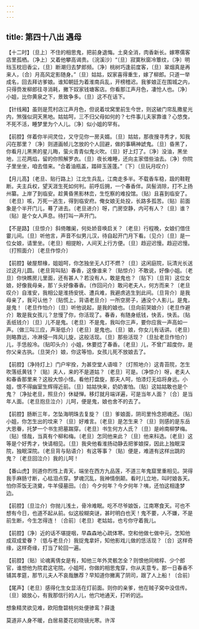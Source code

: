 ```yaml
---
---
---
```

title: 第四十八出 遇母
---

【十二时】〔旦上〕不住的相思鬼，把前身退悔。土臭全消，肉香新长。嫁寒儒客店里孤栖。〔净上〕又着他攀高谒贵。〔浣溪沙〕“〔旦〕寂寞秋窗冷簟纹，〔净〕明珰玉枕旧香尘，〔旦〕断潮归去梦郎频。〔净〕桃树巧逢前度客，〔旦〕翠烟真是再来人，〔合〕月高风定影随身。”〔旦〕姑姑，奴家喜得重生，嫁了柳郎。只道一举成名，回去拜访爹娘。谁知朝廷为着淮南兵乱，开榜稽迟。我爹娘正在围城之内，只得赍发柳郎往寻消耗，撇下奴家钱塘客店。你看那江声月色，凄怆人也。〔净〕小姐，比你黄泉之下，景致争多。〔旦〕这不在话下。

【针线厢】虽则是荒村店江声月色，但说着坟窝里前生今世，则这破门帘乱撒星光内，煞强似洞天黑地。姑姑呵，三不归父母如何的？七件事儿夫家靠谁？心悠曳，不死不活，睡梦里为个人儿。〔净〕似小姐的罕有。

【前腔】伴着你半间灵位，又守见你一房夫婿。〔旦〕姑姑，那夜搜寻秀才，知我闪在那里？〔净〕则道画帧儿怎放的个人回避，做的事瞒神諕鬼。〔旦〕昏黑了，你看月儿黑黑的星儿晦，萤火青青似鬼火吹。〔旦〕好上灯了。〔净〕没油，黑坐地，三花两焰，留的你照解罗衣。〔旦〕夜长难睡，还向主家借些油去。〔净〕你院子里坐坐，咱去借来。“合着油瓶盖，踏碎玉莲蓬。”〔下〕〔旦玩月叹介〕

【月儿高】〔老旦、贴行路上〕江北生兵乱，江南走多半。不载香车稳，趿的鞋鞓断。夫主兵权，望天涯生死如何判。前呼后拥，一个春香伴。凤髻消除，打不上扬州纂。上岸了到临安。趁黄昏黑影林峦，生忔察的难投馆。〔贴〕且喜到临安了。〔老旦〕咳，万死一逃生，得到临安府。俺女娘无处投，长路多孤苦。〔贴〕前面象是个半开门儿，蓦了进去。〔老旦进介〕呀，门房空静，内可有人？〔旦〕谁？〔贴〕是个女人声息。待打叫一声开门。

【不是路】〔旦惊介〕斜倚雕阑，何处娇音唤启关？〔老旦〕行程晚，女娘们借住霎儿间。〔旦〕听他言，声音不似男儿汉，待自起开门月下看。〔见介〕〔旦〕是一位女娘，请里坐。〔老旦〕相提盼，人间天上行方便。〔旦〕趋迎迟慢。趋迎迟慢。〔打照面介〕〔老旦作惊介〕

【前腔】破屋颓椽，姐姐呵，你怎独坐无人灯不燃？〔旦〕这闲庭院，玩清光长送过这月儿圆。〔老旦背叫贴〕春香，这像谁来？〔贴惊介〕不敢说，好像小姐。〔老旦〕你快瞧房儿里面，还有甚人？若没有人，敢是鬼也？〔贴下〕〔旦背〕这位女娘，好像我母亲，那丫头好像春香。〔作回问介〕敢问老夫人，何方而来？〔老旦叹介〕自淮安，我相公是淮扬安抚、遭兵难，我避虏逃生到此间。〔旦背介〕是我母亲了，我可认他？〔贴慌上，背语老旦介〕一所空房子，通没个人影儿。是鬼，是鬼！〔老旦作怕介〕〔旦〕听他说起，是我的娘也。〔旦向前哭娘介〕〔老旦作避介〕敢是我女孩儿？怠慢了你，你活现了。春香，有随身纸钱，快丢，快丢。〔贴丢纸钱介〕〔旦〕儿不是鬼。〔老旦〕不是鬼，我叫你三声，要你应我一声高如一声。〔做三叫三应，声渐低介〕〔老旦〕是鬼也。〔旦〕娘，你女儿有话讲。〔老旦〕则略靠远，冷淋侵一阵风儿旋，这般活现。〔旦〕那些活现？〔旦扯老旦作怕介〕儿，手恁般冷。〔贴叩头介〕小姐，休要捻了春香。〔老旦〕儿，不曾广超度你，是你父亲古执。〔旦哭介〕娘，你这等怕，女孩儿死不放娘去了。

【前腔】〔净持灯上〕门户牢拴，为甚空堂人语喧？〔灯照地介〕这青苔院，怎生吹落纸黄钱？〔贴〕夫人，来的不是道姑？〔老旦〕可是。〔净惊介〕呀，老夫人和春香那里来？这般大惊小怪。看他打盘旋，那夫人呵，怕漆灯无焰将身远。小姐，恨不得幽室生辉得近前。〔旦〕姑姑快来，奶奶害怕。〔贴〕这姑姑敢也是个鬼？〔净扯老旦，照旦介〕休疑惮。移灯就月端详遍，可是当年人面？〔合〕是当年人面。〔老旦抱旦泣介〕儿呵，便是鬼，娘也舍不的去了。

【前腔】肠断三年，怎坠海明珠去复旋？〔旦〕爹娘面，阴司里怜念把魂还。〔贴〕小姐，你怎生出的坟来？〔旦〕好难言。〔老旦〕是怎生来？〔旦〕则感的是东岳大恩眷，托梦一个书生把墓踹穿。〔老旦〕书生何方人氏？〔旦〕是岭南柳梦梅。〔贴〕怪哉，当真有个柳和梅。〔老旦〕怎同他来此？〔旦〕他来科选。〔老旦〕这等是个好秀才，快请相见。〔旦〕我央他看淮扬动静去把爹娘探，因此上独眠深院，独眠深院。〔老旦背与贴语介〕有这等事？〔贴〕便是，难道有这样出跳的鬼？〔老旦回泣介〕我的儿呵！

【番山虎】则道你烈性上青天，端坐在西方九品莲，不道三年鬼窟里重相见。哭得我手麻肠寸断，心枯泪点穿。梦魂沉乱，我神情倒颠。看时儿立地，叫时娘各天。怕你茶饭无浇奠，牛羊侵墓田。〔合〕今夕何年？今夕何年？咦，还怕这相逢梦边。

【前腔】〔旦泣介〕你抛儿浅土，骨冷难眠。吃不尽爷娘饭，江南寒食天。可也不想有今日，也道不起从前。似这般糊突谜，甚时明白也天！鬼不要，人不嫌，不是前生断，今生怎得连！〔合前〕〔老旦〕老姑姑，也亏你守着我儿。

【前腔】〔净〕近的话不堪提咽，早森森地心疏体寒。空和他做七做中元，怎知他成双成爱眷？〔低与老旦介〕我捉鬼拿奸，知他影戏儿做的恁活现？〔合〕这样奇缘，这样奇缘，打当了轮回一遍。

【前腔】〔贴〕论魂离倩女是有，知他三年外灵骸怎全？则恨他同棺椁、少个郎官，谁想他为院君这宅院。小姐呵，你做的相思鬼穿，你从夫意专。那一日春香不铺其孝筵，那节儿夫人不哀哉醮荐？早知道你撇离了阴司，跟了人上船！〔合前〕

【尾声】〔老旦〕感得化生女显活在灯前面。则你的亲爹，他在贼子窝中没信传。〔旦〕娘放心，有我那信行的人儿，他穴地通天，打听的远。

想象精灵欲见难，欧阳詹碧桃何处便骖鸾？薛逢

莫道非人身不暖，白居易菱花初晓镜光寒。许浑

